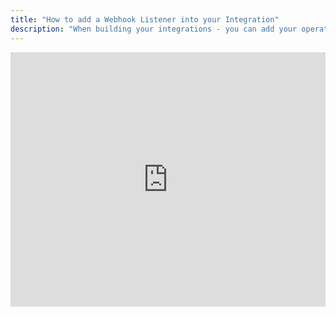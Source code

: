 ```yaml
---
title: "How to add a Webhook Listener into your Integration"
description: "When building your integrations - you can add your operations from different systems, and provide further configuration."
---
```


<Tabs>
  <Tab title="Video Guide">
    <iframe
      width="100%"
      height="407"
      src="https://www.youtube.com/embed/uACp2SUQ_Dg?si=JFUq4XT5HU9hZLra"
      title="YouTube video player"
      frameborder="0"
      allow="accelerometer; autoplay; clipboard-write; encrypted-media; gyroscope; picture-in-picture"
      allowfullscreen
    ></iframe>
  </Tab>
</Tabs>
